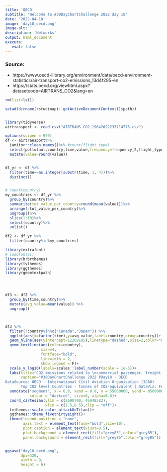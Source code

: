 ```yaml
---
title: 'OECD'
subtitle: 'Welcome to #30DayChartChallenge 2022 day 18'
date: '2022-04-18'
image: 'day18_oecd.png'
image-alt: ''
description: 'Networks'
output: html_document
execute: 
   eval: false
---
```




### Source:
  
- https://www.oecd-ilibrary.org/environment/data/oecd-environment-statistics/air-transport-co2-emissions_13d4f295-en
- https://stats.oecd.org/viewhtml.aspx?datasetcode=AIRTRANS_CO2&lang=en

```r

rm(list=ls())

setwd(dirname(rstudioapi::getActiveDocumentContext()$path))


library(tidyverse)
airtransport <- read_csv("AIRTRANS_CO2_19042022233714776.csv")

options(scipen = 999)
df <- airtransport%>%
  janitor::clean_names()%>% #count(flight_type)
  select(pollutant,country,time,value,frequency=frequency_2,flight_type)%>%
  mutate(value=round(value))


df_yr <- df %>%
  filter(time==as.integer(substr(time, 1, 4)))%>%
  distinct()


# count(country)
my_countries <- df_yr %>%
  group_by(country)%>%
  summarize(tot_value_per_country=round(mean(value)))%>%
  arrange(-tot_value_per_country)%>%
  ungroup()%>%
  slice(1:10)%>%
  select(country)%>%
  unlist()

df2 <- df_yr %>%
  filter(country%in%my_countries)

library(extrafont)
# loadfonts()
library(hrbrthemes)
library(tvthemes)
library(ggthemes)
library(geomtextpath)




df3 <- df2 %>%
  group_by(time,country)%>%
  mutate(avg_value=mean(value)) %>%
  ungroup()



df3 %>%
  filter(!country%in%c("Canada","Japan")) %>% 
  ggplot(aes(x=factor(time),y=avg_value,label=country,group=country))+
  geom_hline(aes(yintercept=12268195),linetype="dashed",size=2,color="grey90")+
  geom_textline(aes(color=country),
                size=4,
                fontface="bold",
                linewidth = 2,
                show.legend = F)+
  scale_y_log10(labels=scales::label_number(scale = 1e-6))+
  labs(title="CO2 emissions related to \ncommercial passenger, freight, and general aviation flights",
       caption="#30DayChartChallenge 2022 #Day18 - OECD
DataSource: OECD - International Civil Aviation Organisation (ICAO)
       Top CO2 level Countries - tonnes of CO2-equivalent | DataViz: Federica Gazzelloni")+
  annotate("segment", x = 0.8, xend = 0.8, y = 55000000, yend = 85000000, 
           colour = "darkred", size=6, alpha=0.6)+
  coord_cartesian(ylim = c(2690700, 46048382), 
                  xlim = c(1.5,8.5),clip = "off")+
  tvthemes::scale_color_attackOnTitan()+
  ggthemes::theme_fivethirtyeight()+
  theme(legend.position = "none",
        axis.text = element_text(face="bold",size=10),
        plot.caption = element_text(vjust=0.5),
        plot.background = element_rect(fill="grey85",color="grey85"),
        panel.background = element_rect(fill="grey85",color="grey85"))


ggsave("day18_oecd.png",
       dpi=320,
       width = 9,
       height = 6)


```
